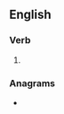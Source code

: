 ==English==

===Verb===
{{head|en|verb form}}

# {{en-third-person singular of|acknow}}

===Anagrams===
* {{anagrams|en|a=acknosw|Nowacks}}